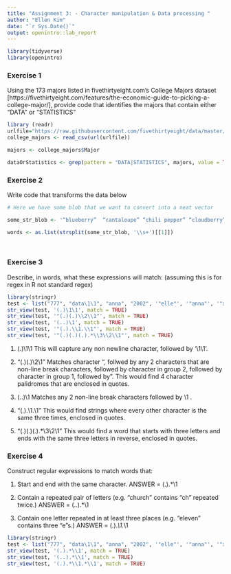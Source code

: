 ```yaml
---
title: "Assignment 3: - Character manipulation & Data processing "
author: "Ellen Kim"
date: "`r Sys.Date()`"
output: openintro::lab_report
---
```


```r
library(tidyverse)
library(openintro)
```

### Exercise 1
Using the 173 majors listed in fivethirtyeight.com’s College Majors dataset [https://fivethirtyeight.com/features/the-economic-guide-to-picking-a-college-major/], provide code that identifies the majors that contain either "DATA" or "STATISTICS"


```r
library (readr)
urlfile="https://raw.githubusercontent.com/fivethirtyeight/data/master/college-majors/majors-list.csv"
college_majors <- read_csv(url(urlfile))

majors <- college_majors$Major

dataOrStatistics <- grep(pattern = "DATA|STATISTICS", majors, value = TRUE, ignore.case = TRUE)
```

### Exercise 2 
Write code that transforms the data below

```r
# Here we have some blob that we want to convert into a neat vector

some_str_blob <- '“blueberry”  “cantaloupe” “chili pepper” “cloudberry” “elderberry”   “lime”   “lychee”   “mulberry"   “olive”   “salal berry” '

words <- as.list(strsplit(some_str_blob, '\\s+')[[1]])

 
```
 
 
### Exercise 3
Describe, in words, what these expressions will match:
(assuming this is for regex in R not standard regex)
 

```r

library(stringr)
test <- list("777", "data\1\1", "anna", "2002", '"elle"', '"anna"', '"xoxox"', '"abc2342342343cba"')
str_view(test, '(.)\1\1', match = TRUE)
str_view(test, '"(.)(.)\\2\\1"', match = TRUE)
str_view(test, '(..)\1', match = TRUE)
str_view(test, '"(.).\\1.\\1"', match = TRUE)
str_view(test, '"(.)(.)(.).*\\3\\2\\1"', match = TRUE)
``` 
1) (.)\1\1
This will capture any non newline character, followed by '\1\1'.

2) "(.)(.)\\2\\1"
Matches character ", follwed by any 2 characters that are non-line break characters, followed by character in group 2, followed by character in group 1, followed by ". This would find 4 character palidromes that are enclosed in quotes.
 
3) (..)\1
Matches any 2 non-line break characters followed by \1 .

4) "(.).\\1.\\1"
This would find strings where every other character is the same three times, enclosed in quotes.

5) "(.)(.)(.).*\\3\\2\\1"
This would find a word that starts with three letters and ends with the same three letters in reverse, enclosed in quotes.


### Exercise 4
Construct regular expressions to match words that:

1) Start and end with the same character.
ANSWER = (.).*\1
 

2) Contain a repeated pair of letters (e.g. "church" contains "ch" repeated twice.)
ANSWER = (..).*\1

3) Contain one letter repeated in at least three places (e.g. "eleven" contains three "e"s.)
ANSWER = (.).*\1.*\1
  

```r

library(stringr)
test <- list("777", "data\1\1", "anna", "2002", '"elle"', '"anna"', '"xoxox"', '"abc2342342343cba"')
str_view(test, '(.).*\\1', match = TRUE)
str_view(test, '(..).*\\1', match = TRUE)
str_view(test, '(.).*\\1.*\\1', match = TRUE) 
``` 

